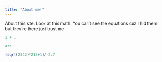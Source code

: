 ```yaml
---
title: "About me!"
---
```


About this site. Look at this math. You can't see the equations cuz I hid them but they're there just trust me

```r
1 + 1

4*4

(sqrt(2342)*213+1)/-2.7
```
